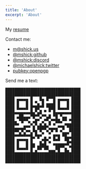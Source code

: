 ```yaml
---
title: 'About'
excerpt: 'About'
---
```


My [resume](/resume/)

Contact me:

- [m@shick.us](mailto:m@shick.us)
- [@mshick\:github](https://github.com/mshick)
- [@mshick\:discord](https://discord.gg/5app8Tw6QZ)
- [@michaelshick\:twitter](https://twitter.com/michaelshick)
- [pubkey\:openpgp](https://keys.openpgp.org/vks/v1/by-fingerprint/A92EF69D40980EBA7972D949ADF5BC9704BB4A61)

Send me a text:

```qrcode
█████████████████████████████████
█████████████████████████████████
████ ▄▄▄▄▄ █   █▄ █▀▀█ ▄▄▄▄▄ ████
████ █   █ █ ▀▄ █ ▄▄▄█ █   █ ████
████ █▄▄▄█ █▀██▀▀ ▀███ █▄▄▄█ ████
████▄▄▄▄▄▄▄█▄▀▄█ ▀ ▀ █▄▄▄▄▄▄▄████
████ ▄██▄▄▄▀█▀▀▄▀▀▄█ ▀█ ▀▄▄  ████
████▄ ▀█▀▀▄ ▄█▀ ▄▀▀▄▀▀██▄▀▀ ▀████
████▀▀  ▄▄▄▀▄▀▄█▄█▄▀ ▀ ▄▄▄▀██████
██████▀█▀▄▄ █▄▀█▀▀▄▀█▀█ ▄▀  █████
████▄▄█▄█▄▄█ █▄▄▀  ▀ ▄▄▄ ██▀ ████
████ ▄▄▄▄▄ █▀ ▀ ▄█▄▀ █▄█  ██▀████
████ █   █ █▄  █▄█ ▀ ▄▄▄▄▄▄█▀████
████ █▄▄▄█ █▀ ██▀██   ██▀▀▄ ▀████
████▄▄▄▄▄▄▄█▄█▄▄▄▄▄███▄█▄▄██▄████
█████████████████████████████████
█████████████████████████████████
```

